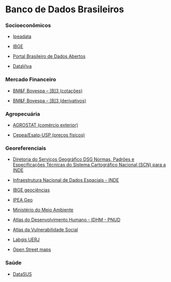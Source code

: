 # Banco de Dados Brasileiros

### Socioeconômicos

  - [Ipeadata](http://www.ipeadata.gov.br/)

  - [IBGE](https://ces.ibge.gov.br/base-de-dados/links-base-de-dados.html)

  - [Portal Brasileiro de Dados Abertos](http://dados.gov.br/)

  - [DataViva](http://www.dataviva.info/pt/)

### Mercado Financeiro
- [BM&F Bovespa – [B]3 (cotações)](http://www.bmfbovespa.com.br/pt_br/servicos/market-data/cotacoes/)

- [BM&F Bovespa – [B]3 (derivativos)](http://www2.bmf.com.br/Mais/Index.html?Idioma=pt-br)

### Agropecuária
- [AGROSTAT (comércio exterior)](http://indicadores.agricultura.gov.br/agrostat/index.htm)

- [Cepea/Esalq-USP (preços físicos)](https://www.cepea.esalq.usp.br/br/consultas-ao-banco-de-dados-do-site.aspx)

### Georeferenciais
- [Diretoria do Serviços Geográfico DSG Normas, Padrões e Especificações Técnicas do Sistema Cartográfico Nacional (SCN) para a INDE](http://www.geoportal.eb.mil.br/index.php/inde2)

- [Infraestrutura Nacional de Dados Espaciais - INDE](http://www.inde.gov.br/)

- [IBGE geociências](https://downloads.ibge.gov.br/downloads_geociencias.htm)

- [IPEA Geo](http://www.ipea.gov.br/ipeageo/)

- [Ministério do Meio Ambiente](http://dados.mma.gov.br/)

- [Atlas do Desenvolvimento Humano - IDHM - PNUD](http://www.atlasbrasil.org.br/2013/)

- [Atlas da Vulnerabilidade Social](http://ivs.ipea.gov.br/index.php/pt/)

- [Labgis UERJ](https://www.labgis.uerj.br/fontes_dados.php)

- [Open Street maps](https://www.openstreetmap.org/#map=4/-15.13/-53.19)   

### Saúde
- [DataSUS](http://www2.datasus.gov.br/DATASUS/index.php?area=02)
